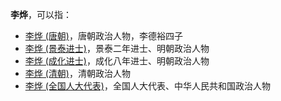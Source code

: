 '''李烨'''，可以指：
*  [[李烨_(唐朝)|李烨 (唐朝)]]，唐朝政治人物，李德裕四子
*  [[李烨_(景泰进士)|李烨 (景泰进士)]]，景泰二年进士、明朝政治人物
*  [[李烨_(成化进士)|李烨 (成化进士)]]，成化八年进士、明朝政治人物
*  [[李烨_(清朝)|李烨 (清朝)]]，清朝政治人物
*  [[李烨_(全国人大代表)|李烨 (全国人大代表)]]，全国人大代表、中华人民共和国政治人物

{{disambig|cat=二字李姓人名消歧义|ye}}